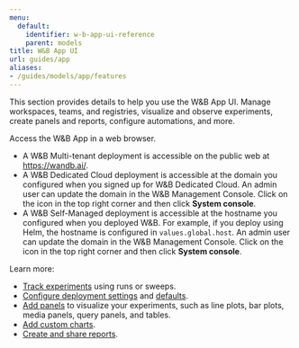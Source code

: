 ```yaml
---
menu:
  default:
    identifier: w-b-app-ui-reference
    parent: models
title: W&B App UI
url: guides/app
aliases:
- /guides/models/app/features
---
```


This section provides details to help you use the W&B App UI. Manage workspaces, teams, and registries, visualize and observe experiments, create panels and reports, configure automations, and more.

Access the W&B App in a web browser. 

- A W&B Multi-tenant deployment is accessible on the public web at https://wandb.ai/.
- A W&B Dedicated Cloud deployment is accessible at the domain you configured when you signed up for W&B Dedicated Cloud. An admin user can update the domain in the W&B Management Console. Click on the icon in the top right corner and then click **System console**.
- A W&B Self-Managed deployment is accessible at the hostname you configured when you deployed W&B. For example, if you deploy using Helm, the hostname is configured in `values.global.host`. An admin user can update the domain in the W&B Management Console. Click on the icon in the top right corner and then click **System console**.

Learn more:

- [Track experiments](/guides/models/track/) using runs or sweeps.
- [Configure deployment settings](settings-page/) and [defaults](features/cascade-settings).
- [Add panels](/guides/models/app/features/panels/) to visualize your experiments, such as line plots, bar plots, media panels, query panels, and tables.
- [Add custom charts](/guides/models/app/features/custom-charts/).
- [Create and share reports](/guides/core/reports/).

